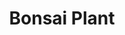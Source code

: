 ---
title: "Bonsai Plant"
meta_title: "Bonsai Plant craft"
description: "Craft de Bonsai Plant"
rank: "s"
draft: false
name: "Bonsai Plant"
recipe_img: "https://wiki.pokexgames.com/images/5/5f/Bonsai_Plant.png"
level: 107
craft_time: 18000
result: 1
value_npc: 1
ingredients:
  - name: "Darkrai Essences"
    quantity: 450
    item_img: "https://wiki.pokexgames.com/images/0/01/Darkrai-Essence.gif"
    value_npc: 1
  - name: "Sand Pouch"
    quantity: 5
    item_img: "https://wiki.pokexgames.com/images/b/bf/Sand_Pouch.png"
    value_npc: 1
  - name: "Elefish Fins"
    quantity: 4
    item_img: "https://wiki.pokexgames.com/images/1/1f/Elefish_Fin.png"
    value_npc: 1
  - name: "Compressed Nightmare Gems"
    quantity: 3
    item_img: "https://wiki.pokexgames.com/images/7/70/Compressed_Nightmare_Gems.png"
    value_npc: 1
  - name: "Scizor Claw"
    quantity: 1
    item_img: "https://wiki.pokexgames.com/images/0/05/Scizor_Claw.png"
    value_npc: 1
---